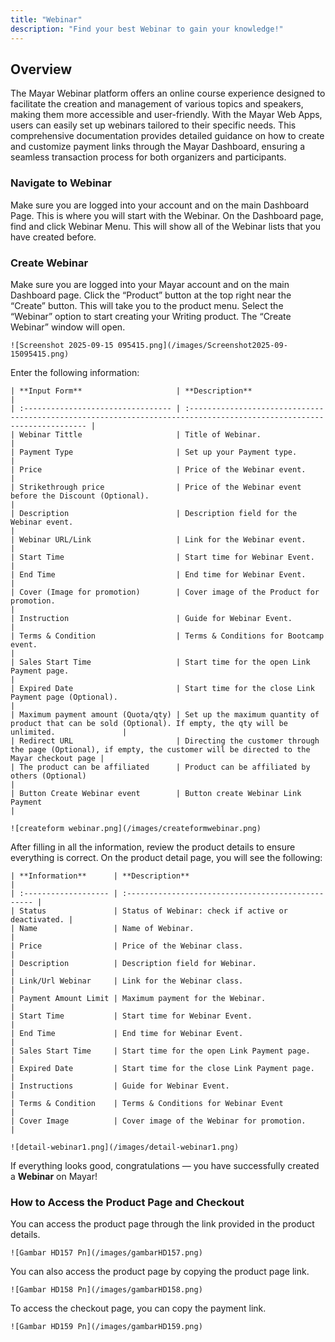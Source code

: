```yaml
---
title: "Webinar"
description: "Find your best Webinar to gain your knowledge!"
---
```


## Overview

The Mayar Webinar platform offers an online course experience designed to facilitate the creation and management of various topics and speakers, making them more accessible and user-friendly. With the Mayar Web Apps, users can easily set up webinars tailored to their specific needs. This comprehensive documentation provides detailed guidance on how to create and customize payment links through the Mayar Dashboard, ensuring a seamless transaction process for both organizers and participants.

### Navigate to Webinar

<Steps>
  <Step title="Log in to your Mayar Dashboard">
    Make sure you are logged into your account and on the main Dashboard Page. This is where you will start with the Webinar.
  </Step>
  <Step title="From the Sidebar menu, click on Webinar">
    On the Dashboard page, find and click Webinar Menu. This will show all of the Webinar lists that you have created before.
  </Step>
</Steps>

### Create Webinar

<Steps>
  <Step title="Go to Dashboard">
    Make sure you are logged into your Mayar account and on the main Dashboard page.
  </Step>
  <Step title="Access the Product Menu">
    Click the “Product” button at the top right near the “Create” button. This will take you to the product menu.
  </Step>
  <Step title="Choose Product Type">
    Select the “Webinar” option to start creating your Writing product. The “Create Webinar” window will open.

    ![Screenshot 2025-09-15 095415.png](/images/Screenshot2025-09-15095415.png)
  </Step>
  <Step title="Fill in Product Details">
    Enter the following information:

    | **Input Form**                     | **Description**                                                                                                        |
    | :--------------------------------- | :--------------------------------------------------------------------------------------------------------------------- |
    | Webinar Tittle                     | Title of Webinar.                                                                                                      |
    | Payment Type                       | Set up your Payment type.                                                                                              |
    | Price                              | Price of the Webinar event.                                                                                            |
    | Strikethrough price                | Price of the Webinar event before the Discount (Optional).                                                             |
    | Description                        | Description field for the Webinar event.                                                                               |
    | Webinar URL/Link                   | Link for the Webinar event.                                                                                            |
    | Start Time                         | Start time for Webinar Event.                                                                                          |
    | End Time                           | End time for Webinar Event.                                                                                            |
    | Cover (Image for promotion)        | Cover image of the Product for promotion.                                                                              |
    | Instruction                        | Guide for Webinar Event.                                                                                               |
    | Terms & Condition                  | Terms & Conditions for Bootcamp event.                                                                                 |
    | Sales Start Time                   | Start time for the open Link Payment page.                                                                             |
    | Expired Date                       | Start time for the close Link Payment page (Optional).                                                                 |
    | Maximum payment amount (Quota/qty) | Set up the maximum quantity of product that can be sold (Optional). If empty, the qty will be unlimited.               |
    | Redirect URL                       | Directing the customer through the page (Optional), if empty, the customer will be directed to the Mayar checkout page |
    | The product can be affiliated      | Product can be affiliated by others (Optional)                                                                         |
    | Button Create Webinar event        | Button create Webinar Link Payment                                                                                     |

    ![createform webinar.png](/images/createformwebinar.png)
  </Step>
  <Step title="Review and Finish">
    After filling in all the information, review the product details to ensure everything is correct. On the product detail page, you will see the following:

    | **Information**      | **Description**                                    |
    | :------------------- | :------------------------------------------------- |
    | Status               | Status of Webinar: check if active or deactivated. |
    | Name                 | Name of Webinar.                                   |
    | Price                | Price of the Webinar class.                        |
    | Description          | Description field for Webinar.                     |
    | Link/Url Webinar     | Link for the Webinar class.                        |
    | Payment Amount Limit | Maximum payment for the Webinar.                   |
    | Start Time           | Start time for Webinar Event.                      |
    | End Time             | End time for Webinar Event.                        |
    | Sales Start Time     | Start time for the open Link Payment page.         |
    | Expired Date         | Start time for the close Link Payment page.        |
    | Instructions         | Guide for Webinar Event.                           |
    | Terms & Condition    | Terms & Conditions for Webinar Event               |
    | Cover Image          | Cover image of the Webinar for promotion.          |

    ![detail-webinar1.png](/images/detail-webinar1.png)
  </Step>
</Steps>

If everything looks good, congratulations — you have successfully created a **Webinar** on Mayar!

### How to Access the Product Page and Checkout

<Steps>
  <Step title="Access Product Page">
    You can access the product page through the link provided in the product details.

    ![Gambar HD157 Pn](/images/gambarHD157.png)
  </Step>
  <Step title="Copy Product Page Link">
    You can also access the product page by copying the product page link.

    ![Gambar HD158 Pn](/images/gambarHD158.png)
  </Step>
  <Step title="Access Checkout Page">
    To access the checkout page, you can copy the payment link.

    ![Gambar HD159 Pn](/images/gambarHD159.png)
  </Step>
</Steps>